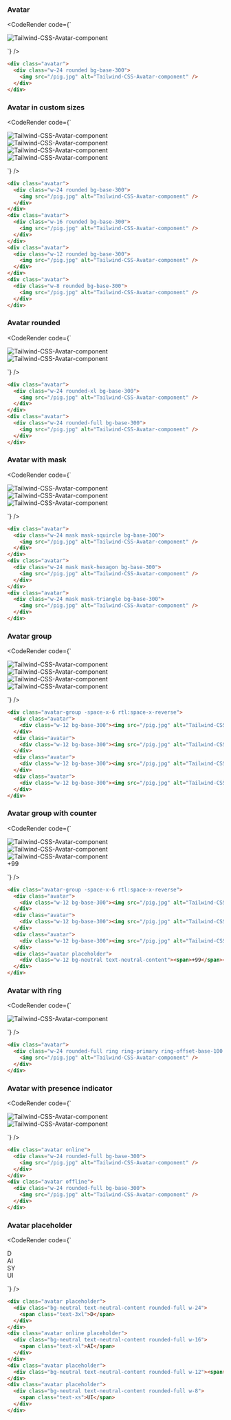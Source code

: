 
### Avatar

<CodeRender code={`
<div class="avatar">
  <div class="w-24 rounded bg-base-300">
    <img src="/pig.jpg" alt="Tailwind-CSS-Avatar-component" />
  </div>
</div>

`} />
  
```html
<div class="avatar">
  <div class="w-24 rounded bg-base-300">
    <img src="/pig.jpg" alt="Tailwind-CSS-Avatar-component" />
  </div>
</div>

```
### Avatar in custom sizes

<CodeRender code={`
<div class="avatar">
  <div class="w-24 rounded bg-base-300">
    <img src="/pig.jpg" alt="Tailwind-CSS-Avatar-component" />
  </div>
</div>
<div class="avatar">
  <div class="w-16 rounded bg-base-300">
    <img src="/pig.jpg" alt="Tailwind-CSS-Avatar-component" />
  </div>
</div>
<div class="avatar">
  <div class="w-12 rounded bg-base-300">
    <img src="/pig.jpg" alt="Tailwind-CSS-Avatar-component" />
  </div>
</div>
<div class="avatar">
  <div class="w-8 rounded bg-base-300">
    <img src="/pig.jpg" alt="Tailwind-CSS-Avatar-component" />
  </div>
</div>

`} />
  
```html
<div class="avatar">
  <div class="w-24 rounded bg-base-300">
    <img src="/pig.jpg" alt="Tailwind-CSS-Avatar-component" />
  </div>
</div>
<div class="avatar">
  <div class="w-16 rounded bg-base-300">
    <img src="/pig.jpg" alt="Tailwind-CSS-Avatar-component" />
  </div>
</div>
<div class="avatar">
  <div class="w-12 rounded bg-base-300">
    <img src="/pig.jpg" alt="Tailwind-CSS-Avatar-component" />
  </div>
</div>
<div class="avatar">
  <div class="w-8 rounded bg-base-300">
    <img src="/pig.jpg" alt="Tailwind-CSS-Avatar-component" />
  </div>
</div>

```
### Avatar rounded

<CodeRender code={`
<div class="avatar">
  <div class="w-24 rounded-xl bg-base-300">
    <img src="/pig.jpg" alt="Tailwind-CSS-Avatar-component" />
  </div>
</div>
<div class="avatar">
  <div class="w-24 rounded-full bg-base-300">
    <img src="/pig.jpg" alt="Tailwind-CSS-Avatar-component" />
  </div>
</div>

`} />
  
```html
<div class="avatar">
  <div class="w-24 rounded-xl bg-base-300">
    <img src="/pig.jpg" alt="Tailwind-CSS-Avatar-component" />
  </div>
</div>
<div class="avatar">
  <div class="w-24 rounded-full bg-base-300">
    <img src="/pig.jpg" alt="Tailwind-CSS-Avatar-component" />
  </div>
</div>

```
### Avatar with mask

<CodeRender code={`
<div class="avatar">
  <div class="w-24 mask mask-squircle bg-base-300">
    <img src="/pig.jpg" alt="Tailwind-CSS-Avatar-component" />
  </div>
</div>
<div class="avatar">
  <div class="w-24 mask mask-hexagon bg-base-300">
    <img src="/pig.jpg" alt="Tailwind-CSS-Avatar-component" />
  </div>
</div>
<div class="avatar">
  <div class="w-24 mask mask-triangle bg-base-300">
    <img src="/pig.jpg" alt="Tailwind-CSS-Avatar-component" />
  </div>
</div>

`} />
  
```html
<div class="avatar">
  <div class="w-24 mask mask-squircle bg-base-300">
    <img src="/pig.jpg" alt="Tailwind-CSS-Avatar-component" />
  </div>
</div>
<div class="avatar">
  <div class="w-24 mask mask-hexagon bg-base-300">
    <img src="/pig.jpg" alt="Tailwind-CSS-Avatar-component" />
  </div>
</div>
<div class="avatar">
  <div class="w-24 mask mask-triangle bg-base-300">
    <img src="/pig.jpg" alt="Tailwind-CSS-Avatar-component" />
  </div>
</div>

```
### Avatar group

<CodeRender code={`
<div class="avatar-group -space-x-6 rtl:space-x-reverse">
  <div class="avatar">
    <div class="w-12 bg-base-300"><img src="/pig.jpg" alt="Tailwind-CSS-Avatar-component" /></div>
  </div>
  <div class="avatar">
    <div class="w-12 bg-base-300"><img src="/pig.jpg" alt="Tailwind-CSS-Avatar-component" /></div>
  </div>
  <div class="avatar">
    <div class="w-12 bg-base-300"><img src="/pig.jpg" alt="Tailwind-CSS-Avatar-component" /></div>
  </div>
  <div class="avatar">
    <div class="w-12 bg-base-300"><img src="/pig.jpg" alt="Tailwind-CSS-Avatar-component" /></div>
  </div>
</div>

`} />
  
```html
<div class="avatar-group -space-x-6 rtl:space-x-reverse">
  <div class="avatar">
    <div class="w-12 bg-base-300"><img src="/pig.jpg" alt="Tailwind-CSS-Avatar-component" /></div>
  </div>
  <div class="avatar">
    <div class="w-12 bg-base-300"><img src="/pig.jpg" alt="Tailwind-CSS-Avatar-component" /></div>
  </div>
  <div class="avatar">
    <div class="w-12 bg-base-300"><img src="/pig.jpg" alt="Tailwind-CSS-Avatar-component" /></div>
  </div>
  <div class="avatar">
    <div class="w-12 bg-base-300"><img src="/pig.jpg" alt="Tailwind-CSS-Avatar-component" /></div>
  </div>
</div>

```
### Avatar group with counter

<CodeRender code={`
<div class="avatar-group -space-x-6 rtl:space-x-reverse">
  <div class="avatar">
    <div class="w-12 bg-base-300"><img src="/pig.jpg" alt="Tailwind-CSS-Avatar-component" /></div>
  </div>
  <div class="avatar">
    <div class="w-12 bg-base-300"><img src="/pig.jpg" alt="Tailwind-CSS-Avatar-component" /></div>
  </div>
  <div class="avatar">
    <div class="w-12 bg-base-300"><img src="/pig.jpg" alt="Tailwind-CSS-Avatar-component" /></div>
  </div>
  <div class="avatar placeholder">
    <div class="w-12 bg-neutral text-neutral-content"><span>+99</span></div>
  </div>
</div>

`} />
  
```html
<div class="avatar-group -space-x-6 rtl:space-x-reverse">
  <div class="avatar">
    <div class="w-12 bg-base-300"><img src="/pig.jpg" alt="Tailwind-CSS-Avatar-component" /></div>
  </div>
  <div class="avatar">
    <div class="w-12 bg-base-300"><img src="/pig.jpg" alt="Tailwind-CSS-Avatar-component" /></div>
  </div>
  <div class="avatar">
    <div class="w-12 bg-base-300"><img src="/pig.jpg" alt="Tailwind-CSS-Avatar-component" /></div>
  </div>
  <div class="avatar placeholder">
    <div class="w-12 bg-neutral text-neutral-content"><span>+99</span></div>
  </div>
</div>

```
### Avatar with ring

<CodeRender code={`
<div class="avatar">
  <div class="w-24 rounded-full ring ring-primary ring-offset-base-100 ring-offset-2">
    <img src="/pig.jpg" alt="Tailwind-CSS-Avatar-component" />
  </div>
</div>

`} />
  
```html
<div class="avatar">
  <div class="w-24 rounded-full ring ring-primary ring-offset-base-100 ring-offset-2">
    <img src="/pig.jpg" alt="Tailwind-CSS-Avatar-component" />
  </div>
</div>

```
### Avatar with presence indicator

<CodeRender code={`
<div class="avatar online">
  <div class="w-24 rounded-full bg-base-300">
    <img src="/pig.jpg" alt="Tailwind-CSS-Avatar-component" />
  </div>
</div>
<div class="avatar offline">
  <div class="w-24 rounded-full bg-base-300">
    <img src="/pig.jpg" alt="Tailwind-CSS-Avatar-component" />
  </div>
</div>

`} />
  
```html
<div class="avatar online">
  <div class="w-24 rounded-full bg-base-300">
    <img src="/pig.jpg" alt="Tailwind-CSS-Avatar-component" />
  </div>
</div>
<div class="avatar offline">
  <div class="w-24 rounded-full bg-base-300">
    <img src="/pig.jpg" alt="Tailwind-CSS-Avatar-component" />
  </div>
</div>

```
### Avatar placeholder

<CodeRender code={`
<div class="avatar placeholder">
  <div class="bg-neutral text-neutral-content rounded-full w-24">
    <span class="text-3xl">D</span>
  </div>
</div>
<div class="avatar online placeholder">
  <div class="bg-neutral text-neutral-content rounded-full w-16">
    <span class="text-xl">AI</span>
  </div>
</div>
<div class="avatar placeholder">
  <div class="bg-neutral text-neutral-content rounded-full w-12"><span>SY</span></div>
</div>
<div class="avatar placeholder">
  <div class="bg-neutral text-neutral-content rounded-full w-8">
    <span class="text-xs">UI</span>
  </div>
</div>

`} />
  
```html
<div class="avatar placeholder">
  <div class="bg-neutral text-neutral-content rounded-full w-24">
    <span class="text-3xl">D</span>
  </div>
</div>
<div class="avatar online placeholder">
  <div class="bg-neutral text-neutral-content rounded-full w-16">
    <span class="text-xl">AI</span>
  </div>
</div>
<div class="avatar placeholder">
  <div class="bg-neutral text-neutral-content rounded-full w-12"><span>SY</span></div>
</div>
<div class="avatar placeholder">
  <div class="bg-neutral text-neutral-content rounded-full w-8">
    <span class="text-xs">UI</span>
  </div>
</div>

```   

    